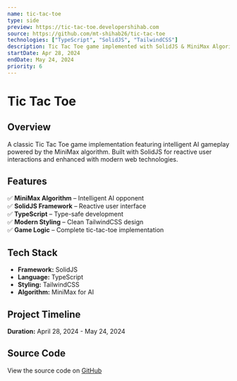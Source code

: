 ```yaml
---
name: tic-tac-toe
type: side
preview: https://tic-tac-toe.developershihab.com
source: https://github.com/mt-shihab26/tic-tac-toe
technologies: ["TypeScript", "SolidJS", "TailwindCSS"]
description: Tic Tac Toe game implemented with SolidJS & MiniMax Algorithm
startDate: Apr 28, 2024
endDate: May 24, 2024
priority: 6
---
```


# **Tic Tac Toe**

## **Overview**

A classic Tic Tac Toe game implementation featuring intelligent AI gameplay powered by the MiniMax algorithm. Built with SolidJS for reactive user interactions and enhanced with modern web technologies.

## **Features**

✅ **MiniMax Algorithm** – Intelligent AI opponent  
✅ **SolidJS Framework** – Reactive user interface  
✅ **TypeScript** – Type-safe development  
✅ **Modern Styling** – Clean TailwindCSS design  
✅ **Game Logic** – Complete tic-tac-toe implementation

## **Tech Stack**

- **Framework:** SolidJS
- **Language:** TypeScript
- **Styling:** TailwindCSS
- **Algorithm:** MiniMax for AI

## **Project Timeline**

**Duration:** April 28, 2024 - May 24, 2024

## **Source Code**

View the source code on [GitHub](https://github.com/mt-shihab26/tic-tac-toe)
